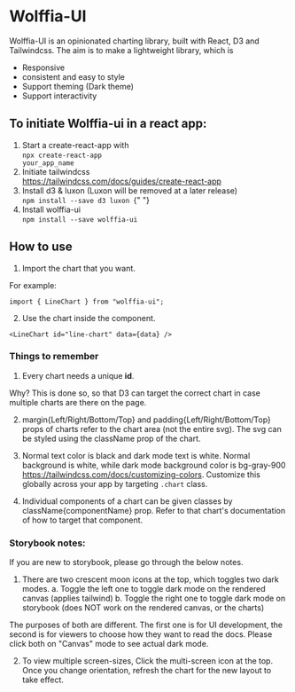 
<Meta title="Wolffia-UI/Introduction" />

# Wolffia-UI

Wolffia-UI is an opinionated charting library, built with React, D3 and Tailwindcss. The aim is to make a lightweight library, which is

- Responsive
- consistent and easy to style
- Support theming (Dark theme)
- Support interactivity

## To initiate Wolffia-ui in a react app:

1. Start a create-react-app with <br/>
   <code>npx create-react-app your_app_name</code>
2. Initiate tailwindcss <br/> https://tailwindcss.com/docs/guides/create-react-app
3. Install d3 & luxon (Luxon will be removed at a later release) <br/>
   <code>npm install --save d3 luxon </code>{" "}
4. Install wolffia-ui <br/>
   <code>npm install --save wolffia-ui </code>

## How to use

1. Import the chart that you want.

For example:

`import { LineChart } from "wolffia-ui";`

2. Use the chart inside the component.

`<LineChart id="line-chart" data={data} />`

### Things to remember

1. Every chart needs a unique **id**.

Why?
This is done so, so that D3 can target the correct chart in case multiple charts are there on the page.

2. margin{Left/Right/Bottom/Top} and padding{Left/Right/Bottom/Top} props of charts refer to the chart area (not the entire svg). The svg can be styled using the className prop of the chart.

3. Normal text color is black and dark mode text is white. Normal background is white, while dark mode background color is bg-gray-900 https://tailwindcss.com/docs/customizing-colors. Customize this globally across your app by targeting `.chart` class.

4. Individual components of a chart can be given classes by className{componentName} prop. Refer to that chart's documentation of how to target that component.

### Storybook notes:

If you are new to storybook, please go through the below notes.

1. There are two crescent moon icons at the top, which toggles two dark modes.
   a. Toggle the left one to toggle dark mode on the rendered canvas (applies tailwind)
   b. Toggle the right one to toggle dark mode on storybook (does NOT work on the rendered canvas, or the charts)

The purposes of both are different. The first one is for UI development, the second is for viewers to choose how they want to read the docs.
Please click both on "Canvas" mode to see actual dark mode.

2. To view multiple screen-sizes, Click the multi-screen icon at the top. Once you change orientation, refresh the chart for the new layout to take effect.

